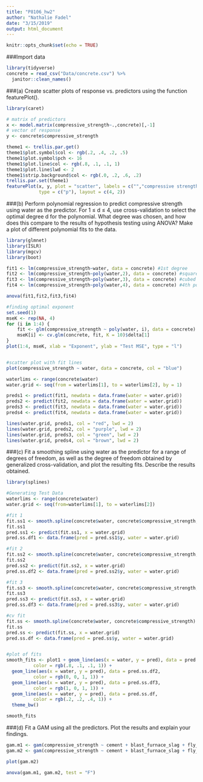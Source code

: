 ```yaml
---
title: "P8106_hw2"
author: "Nathalie Fadel"
date: "3/15/2019"
output: html_document
---
```


```r
knitr::opts_chunk$set(echo = TRUE)
```

###Import data
```r
library(tidyverse)
concrete = read_csv("Data/concrete.csv") %>%
  janitor::clean_names()

```

###(a) Create scatter plots of response vs. predictors using the function featurePlot().
```r
library(caret)

# matrix of predictors 
x <- model.matrix(compressive_strength~.,concrete)[,-1]
# vector of response
y <- concrete$compressive_strength

theme1 <- trellis.par.get()
theme1$plot.symbol$col <- rgb(.2, .4, .2, .5)
theme1$plot.symbol$pch <- 16
theme1$plot.line$col <- rgb(.8, .1, .1, 1)
theme1$plot.line$lwd <- 2
theme1$strip.background$col <- rgb(.0, .2, .6, .2)
trellis.par.set(theme1)
featurePlot(x, y, plot = "scatter", labels = c("","compressive strength"),
            type = c("p"), layout = c(4, 2))
```

###(b) Perform polynomial regression to predict compressive strength using water as the predictor. For 1 ≤ d ≤ 4, use cross-validation to select the optimal degree d for the polynomial. What degree was chosen, and how does this compare to the results of hypothesis testing using ANOVA? Make a plot of different polynomial fits to the data.
```r
library(glmnet)
library(ISLR)
library(mgcv)
library(boot)

fit1 <- lm(compressive_strength~water, data = concrete) #1st degree
fit2 <- lm(compressive_strength~poly(water,2), data = concrete) #squared
fit3 <- lm(compressive_strength~poly(water,3), data = concrete) #cubed
fit4 <- lm(compressive_strength~poly(water,4), data = concrete) #4th power

anova(fit1,fit2,fit3,fit4) 

#finding optimal exponent  
set.seed(1)
mseK <- rep(NA, 4)
for (i in 1:4) {
    fit <- glm(compressive_strength ~ poly(water, i), data = concrete)
    mseK[i] <- cv.glm(concrete, fit, K = 10)$delta[1]
}
plot(1:4, mseK, xlab = "Exponent", ylab = "Test MSE", type = "l")


#scatter plot with fit lines  
plot(compressive_strength ~ water, data = concrete, col = "blue")

waterlims <- range(concrete$water)
water.grid <- seq(from = waterlims[1], to = waterlims[2], by = 1)

preds1 <- predict(fit1, newdata = data.frame(water = water.grid))
preds2 <- predict(fit2, newdata = data.frame(water = water.grid))
preds3 <- predict(fit3, newdata = data.frame(water = water.grid))
preds4 <- predict(fit4, newdata = data.frame(water = water.grid))

lines(water.grid, preds1, col = "red", lwd = 2)
lines(water.grid, preds2, col = "purple", lwd = 2)
lines(water.grid, preds3, col = "green", lwd = 2)
lines(water.grid, preds4, col = "brown", lwd = 2)

```

###(c) Fit a smoothing spline using water as the predictor for a range of degrees of freedom, as well as the degree of freedom obtained by generalized cross-validation, and plot the resulting fits. Describe the results obtained.
```r
library(splines)

#Generating Test Data
waterlims <- range(concrete$water)
water.grid <- seq(from=waterlims[1], to = waterlims[2])

#fit 1
fit.ss1 <- smooth.spline(concrete$water, concrete$compressive_strength, df = 50)
fit.ss1
pred.ss1 <- predict(fit.ss1, x = water.grid)
pred.ss.df1 <- data.frame(pred = pred.ss1$y, water = water.grid)

#fit 2
fit.ss2 <- smooth.spline(concrete$water, concrete$compressive_strength, df = 60)
fit.ss2
pred.ss2 <- predict(fit.ss2, x = water.grid)
pred.ss.df2 <- data.frame(pred = pred.ss2$y, water = water.grid)

#fit 3
fit.ss3 <- smooth.spline(concrete$water, concrete$compressive_strength, df = 70)
fit.ss3
pred.ss3 <- predict(fit.ss3, x = water.grid)
pred.ss.df3 <- data.frame(pred = pred.ss3$y, water = water.grid)

#cv fit
fit.ss <- smooth.spline(concrete$water, concrete$compressive_strength)
fit.ss
pred.ss <- predict(fit.ss, x = water.grid)
pred.ss.df <- data.frame(pred = pred.ss$y, water = water.grid)


#plot of fits
smooth_fits <- plot1 + geom_line(aes(x = water, y = pred), data = pred.ss.df1,
          color = rgb(.8, .1, .1, 1)) + 
  geom_line(aes(x = water, y = pred), data = pred.ss.df2,
          color = rgb(0, 0, 1, 1)) + 
  geom_line(aes(x = water, y = pred), data = pred.ss.df3,
          color = rgb(1, 0, 1, 1)) + 
  geom_line(aes(x = water, y = pred), data = pred.ss.df,
          color = rgb(.2, .2, .4, 1)) + 
  theme_bw()

smooth_fits
```

###(d) Fit a GAM using all the predictors. Plot the results and explain your findings.
```r
gam.m1 <- gam(compressive_strength ~ cement + blast_furnace_slag + fly_ash + water + superplasticizer + coarse_aggregate + fine_aggregate + age, data = concrete)
gam.m2 <- gam(compressive_strength ~ cement + blast_furnace_slag + fly_ash + s(water) + superplasticizer + coarse_aggregate + fine_aggregate + s(age), data = concrete)

plot(gam.m2)

anova(gam.m1, gam.m2, test = "F")
```
